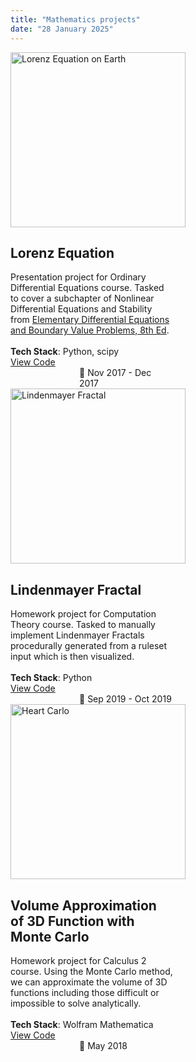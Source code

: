 ---
title: "Mathematics projects"
date: "28 January 2025"
---

::: {layout="[35,65]"}

```{=html}
<div class="image-container">
    <img src="../images/Lorenz_Equation.gif" width=280 alt="Lorenz Equation on Earth" title="Lorenz Equation on Earth"/>
</div>
```

```{=html}
<div style="width:260;">
    <h2>Lorenz Equation</h2>
    Presentation project for Ordinary Differential Equations course. Tasked to cover a subchapter of Nonlinear Differential Equations and Stability from <span title="Boyce and DiPrima (2012)"><u>Elementary Differential Equations and Boundary Value Problems, 8th Ed</u></span>.<br><br>
    <b>Tech Stack</b>: Python, scipy<br>
    <div style="width:150; float:left;"><i class="bi bi-github"></i> <a href="https://github.com/abyoso-hapsoro/past-works/tree/main/Intermediate%20Python/Lorenz%20Equation">View Code</a></div>
    <div style="width:150; float:right;">📅 Nov 2017 - Dec 2017</div>
</div>
<div style="clear: both;"></div>
```

```{=html}
<div class="image-container">
    <img src="../images/Lindenmayer_Fractal.png" width=280 alt="Lindenmayer Fractal" title="Lindenmayer Fractal"/>
</div>
```

```{=html}
<div style="width:260;">
    <h2>Lindenmayer Fractal</h2>
    Homework project for Computation Theory course. Tasked to manually implement Lindenmayer Fractals procedurally generated from a ruleset input which is then visualized.<br><br>
    <b>Tech Stack</b>: Python<br>
    <div style="width:150; float:left;"><i class="bi bi-github"></i> <a href="https://github.com/abyoso-hapsoro/past-works/tree/main/Intermediate%20Python/Lindenmayer%20Fractal">View Code</a></div>
    <div style="width:150; float:right;">📅 Sep 2019 - Oct 2019</div>
</div>
<div style="clear: both;"></div>
```

```{=html}
<div class="image-container">
    <img src="../images/Heart_Carlo.png" width=280 alt="Heart Carlo" title="Heart Carlo"/>
</div>
```

```{=html}
<div style="width:260;">
    <h2>Volume Approximation of 3D Function with Monte Carlo</h2>
    Homework project for Calculus 2 course. Using the Monte Carlo method, we can approximate the volume of 3D functions including those difficult or impossible to solve analytically.<br><br>
    <b>Tech Stack</b>: Wolfram Mathematica<br>
    <div style="width:150; float:left;"><i class="bi bi-github"></i> <a href="https://github.com/abyoso-hapsoro/past-works/blob/main/Wolfram%20Mathematica/Calculus%202/2018%20Homework%202.nb">View Code</a></div>
    <div style="width:150; float:right;">📅 May 2018</div>
</div>
<div style="clear: both;"></div>
```

:::